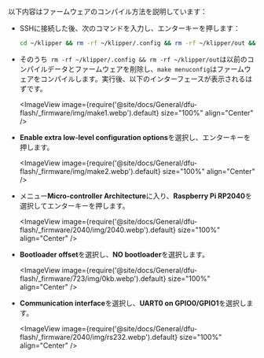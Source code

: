 以下内容はファームウェアのコンパイル方法を説明しています：
* SSHに接続した後、次のコマンドを入力し、エンターキーを押します：

    ```bash
    cd ~/klipper && rm -rf ~/klipper/.config && rm -rf ~/klipper/out && make menuconfig
    ```

* そのうち` rm -rf ~/klipper/.config && rm -rf ~/klipper/out`は以前のコンパイルデータとファームウェアを削除し、`make menuconfig`はファームウェアをコンパイルします。実行後、以下のインターフェースが表示されるはずです。

    <ImageView image={require('@site/docs/General/dfu-flash/_firmware/img/make1.webp').default} size="100%" align="Center" />

* **Enable extra low-level configuration options**を選択し、エンターキーを押します。

    <ImageView image={require('@site/docs/General/dfu-flash/_firmware/img/make2.webp').default} size="100%" align="Center" />

* メニュー**Micro-controller Architecture**に入り、**Raspberry Pi RP2040**を選択してエンターキーを押します。

    <ImageView image={require('@site/docs/General/dfu-flash/_firmware/2040/img/2040.webp').default} size="100%" align="Center" />

* **Bootloader offset**を選択し、**NO bootloader**を選択します。

    <ImageView image={require('@site/docs/General/dfu-flash/_firmware/723/img/0kb.webp').default} size="100%" align="Center" />

* **Communication interface**を選択し、**UART0 on GPIO0/GPIO1**を選択します。

    <ImageView image={require('@site/docs/General/dfu-flash/_firmware/2040/img/rs232.webp').default} size="100%" align="Center" />
